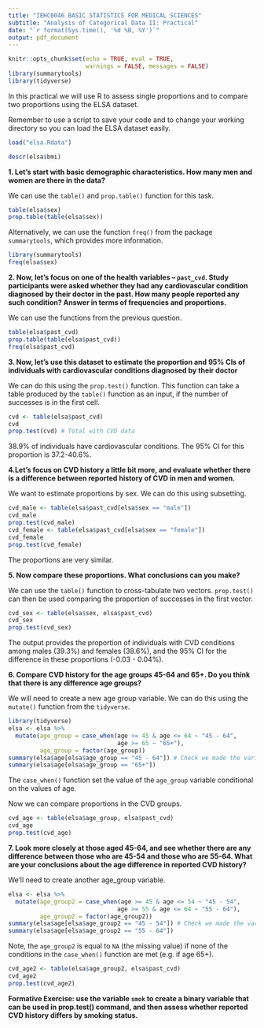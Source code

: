 ```yaml
---
title: "IEHC0046 BASIC STATISTICS FOR MEDICAL SCIENCES"
subtitle: "Analysis of Categorical Data II: Practical"
date: "`r format(Sys.time(), '%d %B, %Y')`"
output: pdf_document
---
```


```r
knitr::opts_chunk$set(echo = TRUE, eval = TRUE, 
                      warnings = FALSE, messages = FALSE)
library(summarytools)
library(tidyverse)
```

In this practical we will use R to assess single proportions and to compare two proportions using the ELSA dataset.

Remember to use a script to save your code and to change your working directory so you can load the ELSA dataset easily.

```r
load("elsa.Rdata")
```

```r
descr(elsa$bmi)
```


**1. Let’s start with basic demographic characteristics. How many men and women are there in the data?**

We can use the `table()` and `prop.table()` function for this task.

```r
table(elsa$sex)
prop.table(table(elsa$sex))
```
Alternatively, we can use the function `freq()` from the package `summarytools`, which provides more information.
```r
library(summarytools)
freq(elsa$sex)
```

**2. Now, let’s focus on one of the health variables – `past_cvd`. Study participants were asked whether they had any cardiovascular condition diagnosed by their doctor in the past. How many people reported any such condition? Answer in terms of frequencies and proportions.**

We can use the functions from the previous question.

```r
table(elsa$past_cvd)
prop.table(table(elsa$past_cvd))
freq(elsa$past_cvd)
```

**3. Now, let’s use this dataset to estimate the proportion and 95% CIs of individuals with cardiovascular conditions diagnosed by their doctor**

We can do this using the `prop.test()` function. This function can take a table produced by the `table()` function as an input, if the number of successes is in the first cell.

```r
cvd <- table(elsa$past_cvd)
cvd
prop.test(cvd) # Total with CVD data
```

38.9% of individuals have cardiovascular conditions. The 95% CI for this proportion is 37.2-40.6%.

**4.Let’s focus on CVD history a little bit more, and evaluate whether there is a difference between reported history of CVD in men and women.**

We want to estimate proportions by sex. We can do this using subsetting.

```r
cvd_male <- table(elsa$past_cvd[elsa$sex == "male"])
cvd_male
prop.test(cvd_male)
cvd_female <- table(elsa$past_cvd[elsa$sex == "female"])
cvd_female
prop.test(cvd_female)
```

The proportions are very similar.

**5. Now compare these proportions. What conclusions can you make?**

We can use the `table()` function to cross-tabulate two vectors. `prop.test()` can then be used comparing the proportion of successes in the first vector.

```r
cvd_sex <- table(elsa$sex, elsa$past_cvd)
cvd_sex
prop.test(cvd_sex)
```

The output provides the proportion of individuals with CVD conditions among males (39.3%) and females (38.6%), and the 95% CI for the difference in these proportions (-0.03 - 0.04%).

**6. Compare CVD history for the age groups 45-64 and 65+. Do you think that there is any difference age groups?**

We will need to create a new age group variable. We can do this using the `mutate()` function from the `tidyverse`. 

```r
library(tidyverse)
elsa <- elsa %>%
  mutate(age_group = case_when(age >= 45 & age <= 64 ~ "45 - 64",
                               age >= 65 ~ "65+"),
         age_group = factor(age_group))
summary(elsa$age[elsa$age_group == "45 - 64"]) # Check we made the variable correctly
summary(elsa$age[elsa$age_group == "65+"])
```

The `case_when()` function set the value of the `age_group` variable conditional on the values of age.

Now we can compare proportions in the CVD groups.

```r
cvd_age <- table(elsa$age_group, elsa$past_cvd)
cvd_age
prop.test(cvd_age)
```

**7. Look more closely at those aged 45-64, and see whether there are any difference between those who are 45-54 and those who are 55-64. What are your conclusions about the age difference in reported CVD history?**

We'll need to create another age_group variable.

```r
elsa <- elsa %>%
  mutate(age_group2 = case_when(age >= 45 & age <= 54 ~ "45 - 54",
                               age >= 55 & age <= 64 ~ "55 - 64"),
         age_group2 = factor(age_group2))
summary(elsa$age[elsa$age_group2 == "45 - 54"]) # Check we made the variable correctly
summary(elsa$age[elsa$age_group2 == "55 - 64"])
```
Note, the `age_group2` is equal to `NA` (the missing value) if none of the conditions in the `case_when()` function are met (e.g. if age 65+).

```r
cvd_age2 <- table(elsa$age_group2, elsa$past_cvd)
cvd_age2
prop.test(cvd_age2)
```

**Formative Exercise: use the variable `smok` to create a binary variable that can be used in prop.test() command, and then assess whether reported CVD history differs by smoking status.**